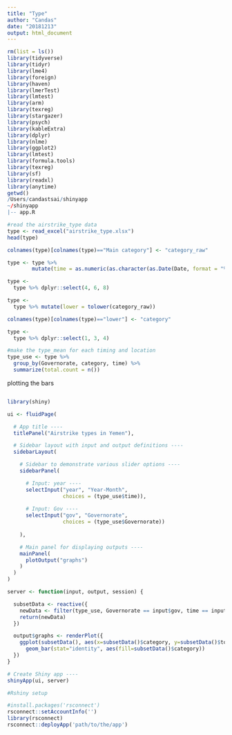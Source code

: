 ```yaml
---
title: "Type"
author: "Candas"
date: "20181213"
output: html_document
---
```


```r
rm(list = ls())
library(tidyverse)
library(tidyr)
library(lme4)
library(foreign)
library(haven)
library(lmerTest)
library(lmtest)
library(arm)
library(texreg)
library(stargazer)
library(psych)
library(kableExtra)
library(dplyr)
library(nlme)
library(ggplot2)
library(lmtest)
library(formula.tools)
library(texreg)
library(sf)
library(readxl)
library(anytime)
getwd()
/Users/candastsai/shinyapp
~/shinyapp
|-- app.R
```




```r
#read the airstrike_type data
type <- read_excel("airstrike_type.xlsx")
head(type)

colnames(type)[colnames(type)=="Main category"] <- "category_raw"

type <- type %>%
        mutate(time = as.numeric(as.character(as.Date(Date, format = "%d/%m/%Y"), format="%Y%m")))

type <- 
  type %>% dplyr::select(4, 6, 8)

type <-
  type %>% mutate(lower = tolower(category_raw))

colnames(type)[colnames(type)=="lower"] <- "category"

type <- 
  type %>% dplyr::select(1, 3, 4)

#make the type_mean for each timing and location
type_use <- type %>%
  group_by(Governorate, category, time) %>%
  summarize(total.count = n())

```

plotting the bars
```r

```


```r
library(shiny)

ui <- fluidPage(

  # App title ----
  titlePanel("Airstrike types in Yemen"),

  # Sidebar layout with input and output definitions ----
  sidebarLayout(

    # Sidebar to demonstrate various slider options ----
    sidebarPanel(

      # Input: year ----
      selectInput("year", "Year-Month",
                  choices = (type_use$time)),
      
      # Input: Gov ----
      selectInput("gov", "Governorate",
                  choices = (type_use$Governorate))
      
    ),

    # Main panel for displaying outputs ----
    mainPanel(
      plotOutput("graphs")
    )
  )
)

server <- function(input, output, session) {

  subsetData <- reactive({
    newData <- filter(type_use, Governorate == input$gov, time == input$year)
    return(newData)
  })

  output$graphs <- renderPlot({
    ggplot(subsetData(), aes(x=subsetData()$category, y=subsetData()$total.count)) +
      geom_bar(stat="identity", aes(fill=subsetData()$category))
  })
}

# Create Shiny app ----
shinyApp(ui, server)
```

```r
#Rshiny setup

#install.packages('rsconnect')
rsconnect::setAccountInfo('')
library(rsconnect)
rsconnect::deployApp('path/to/the/app')
```
